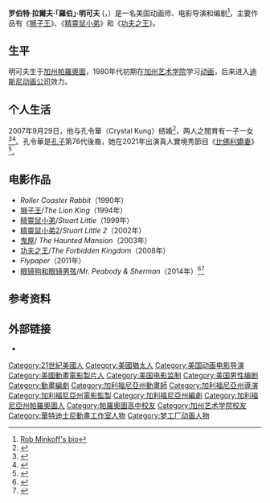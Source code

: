 {{Infobox person
| name = 罗伯·明可夫<br>{{lang|en|Rob Minkoff}}
| image =Rob Minkoff.jpg
| caption =罗伯·明可夫，2011
| birth_name = {{lang|en|Robert Ralph Minkoff}}
| birth_date = {{birth date and age|1962|08|11}}
| birth_place = {{USA}}加州[[帕羅奧圖_(加利福尼亞州)|帕羅奧圖]]
| nationality = {{USA}}
| education = {{link-en|帕羅奧圖高中|Palo Alto High School}}
| alma_mater = [[加州艺术学院|加州艺术学院]]
| occupation = 电影导演、电影监制、动画师和编剧
| years_active = 1989年－至今
| notable_works = 《[[狮子王|狮子王]]》、《[[精靈鼠小弟|精靈鼠小弟]]》、《[[鬼屋_(電影)|鬼屋]]》、《[[功夫之王|功夫之王]]》
| spouse = {{marriage|孔令華|2007}}
| children = 2人（1男1女）
| signature = Rob Minkoff signature.svg
}}
'''罗伯特·拉爾夫·「羅伯」·明可夫''' ({{lang-en|Robert Ralph "Rob" Minkoff}}，{{bd|1962年|8月11日}}）是一名美国动画师、电影导演和编剧<ref>[http://movies.yahoo.com/movie/contributor/1800024923/ Rob Minkoff's bio]</ref>，主要作品有《[[狮子王|狮子王]]》、《[[精靈鼠小弟|精靈鼠小弟]]》和《[[功夫之王|功夫之王]]》。

==生平==
明可夫生于[[加州|加州]][[帕羅奧圖_(加利福尼亞州)|帕羅奧圖]]，1980年代初期在[[加州艺术学院|加州艺术学院]]学习[[动画|动画]]，后来进入[[华特迪斯尼动画工作室|迪斯尼动画公司]]效力。

==个人生活==
2007年9月29日，他与孔令華（Crystal Kung）结婚<ref>{{IMDb name|0591450}}</ref>，两人之間育有一子一女<ref>{{cite news|last=Desowitz|first=Bill|title=Immersed in Movies: 'How to Train Your Dragon 2' Wows Comic-Con|url=http://blogs.indiewire.com/animationscoop/how-to-train-your-dragon-2-wows-comic-con|accessdate=2013-07-20|newspaper=Animation Scoop|date=2013-07-19|quote=Minkoff then admitted that he is now the father of a 10-month-old son and that the movie has special meaning with the bonding of father and son.|archive-url=https://web.archive.org/web/20130910121306/http://blogs.indiewire.com/animationscoop/how-to-train-your-dragon-2-wows-comic-con|archive-date=2013-09-10|dead-url=yes}}</ref><ref>{{cite news|url=http://www.dallasnews.com/entertainment/movies/headlines/20140304-mr.-peabodys-director-rob-minkoff-stops-in-dallas-talks-movies-that-move-him.ece|title=Mr. Peabody director Rob Minkoff stops in Dallas, talks movies that move him|last=Churnin|first=Nancy|date=2014-03-04|newspaper=The Dallas Morning News|access-date=2014-11-14}}</ref>。孔令華是[[孔子|孔子]]第76代後裔，她在2021年出演真人實境秀節目《[[比佛利嬌妻|比佛利嬌妻]]》<ref>{{cite web |last1=Rogers |first1=Chris |last2=Lanae |first2=Brody |title=‘RHOBH’: Sutton Stracke Will Be Full-TimeIn Season 11 — She’s ‘Holding A Diamond’In New Trailer |url=https://hollywoodlife.com/2021/04/06/rhobh-sutton-stracke-full-time-diamond-trailer/ |website=Hollywood Life |access-date=2021-04-06 |location=United States |date=2021-04-06}}</ref>。

==电影作品==
* ''Roller Coaster Rabbit''（1990年）
* [[狮子王|狮子王]]/''The Lion King''（1994年）
* [[精靈鼠小弟|精靈鼠小弟]]/''Stuart Little''（1999年）
* [[精靈鼠小弟2|精靈鼠小弟2]]/''Stuart Little 2''（2002年）
* [[鬼屋_(電影)|鬼屋]]/ ''The Haunted Mansion''（2003年）
* [[功夫之王|功夫之王]]/''The Forbidden Kingdom''（2008年）
* ''Flypaper''（2011年）
* [[眼镜狗和眼镜男孩|眼镜狗和眼镜男孩]]/''Mr. Peabody & Sherman''（2014年）<ref name=ShermanShadow>{{cite news|last=McClintock|first=Pamela|title=Stephen Colbert, Allison Janney Join Voice Cast of 'Mr. Peabody & Sherman' (Exclusive)|url=http://www.hollywoodreporter.com/news/stephen-colbert-allison-janney-mr-peabody-sherman-335922|accessdate=June 12, 2012|newspaper=The Hollywood Reporter|date=June 11, 2012|archive-date=2012-06-18|archive-url=https://web.archive.org/web/20120618173011/http://www.hollywoodreporter.com/news/stephen-colbert-allison-janney-mr-peabody-sherman-335922|dead-url=no}}</ref><ref name=THRDevelopment>{{cite news|title=DreamWorks Animation Pushes Back Release for 'Mr. Peabody & Sherman'|url=http://www.hollywoodreporter.com/news/dreamworks-animation-pushes-back-release-418673|accessdate=February 6, 2013|newspaper=The Hollywood Reporter|date=February 5, 2013|archive-date=2013-02-09|archive-url=https://web.archive.org/web/20130209200911/http://www.hollywoodreporter.com/news/dreamworks-animation-pushes-back-release-418673|dead-url=no}}</ref>

==参考资料==
{{Reflist}}

==外部链接==
*{{IMDb name|0591450}}

{{罗伯·明可夫电影}}
{{Authority control}}
{{DEFAULTSORT:Minkoff, Rob}}
[[Category:21世紀美國人|Category:21世紀美國人]]
[[Category:美國猶太人|Category:美國猶太人]]
[[Category:美国动画电影导演|Category:美国动画电影导演]]
[[Category:美國動畫電影製片人|Category:美國動畫電影製片人]]
[[Category:美国电影监制|Category:美国电影监制]]
[[Category:美国男性编剧|Category:美国男性编剧]]
[[Category:動畫編劇|Category:動畫編劇]]
[[Category:加利福尼亞州動畫師|Category:加利福尼亞州動畫師]]
[[Category:加利福尼亞州導演|Category:加利福尼亞州導演]]
[[Category:加利福尼亞州電影監製|Category:加利福尼亞州電影監製]]
[[Category:加利福尼亞州編劇|Category:加利福尼亞州編劇]]
[[Category:加利福尼亞州帕羅奧圖人|Category:加利福尼亞州帕羅奧圖人]]
[[Category:帕羅奧圖高中校友|Category:帕羅奧圖高中校友]]
[[Category:加州艺术学院校友|Category:加州艺术学院校友]]
[[Category:華特迪士尼動畫工作室人物|Category:華特迪士尼動畫工作室人物]]
[[Category:梦工厂动画人物|Category:梦工厂动画人物]]